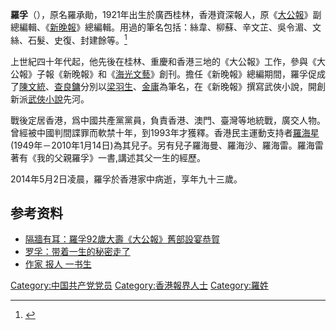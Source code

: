 '''羅孚'''（{{bd|1921年||2014年|5月2日|catIdx=Law}}），原名羅承勛，1921年出生於廣西桂林，香港資深報人，原《[[大公報|大公報]]》副總編輯、《[[新晚報|新晚報]]》總編輯。用過的筆名包括：絲韋、柳蘇、辛文芷、吳令湄、文絲、石髮、史復、封建餘等。<ref>{{Cite journal|title=羅孚|url=https://commons.ln.edu.hk/oh_cca/24|last=Centre for Humanities Research, Lingnan University|date=2002-07-17|journal=中國當代作家口述歷史計劃  Oral History Project of Contemporary Chinese Authors|access-date=2019-01-24|archive-date=2019-06-28|archive-url=https://web.archive.org/web/20190628160853/https://commons.ln.edu.hk/oh_cca/24/|dead-url=no}}</ref>

上世紀四十年代起，他先後在桂林、重慶和香港三地的《大公報》工作，參與《大公報》子報《新晚報》和《[[海光文藝|海光文藝]]》創刊。擔任《新晚報》總編期間，羅孚促成了[[陳文統|陳文統]]、[[查良鏞|查良鏞]]分別以[[梁羽生|梁羽生]]、[[金庸|金庸]]為筆名，在《新晚報》撰寫武俠小說，開創新派[[武俠小說|武俠小說]]先河。

戰後定居香港，爲中國共產黨黨員，負責香港、澳門、臺灣等地統戰，廣交人物。曾經被中國判間諜罪而軟禁十年，到1993年才獲釋。香港民主運動支持者[[羅海星|羅海星]](1949年－2010年1月14日)為其兒子。另有兒子羅海曼、羅海沙、羅海雷。羅海雷著有《我的父親羅孚》一書,講述其父一生的經歷。

2014年5月2日凌晨，羅孚於香港家中病逝，享年九十三歲。

==参考资料==
* [http://hk.apple.nextmedia.com/news/art/20120106/15958358 隔牆有耳：羅孚92歲大壽《大公報》舊部設宴恭賀] {{Wayback|url=http://hk.apple.nextmedia.com/news/art/20120106/15958358 |date=20160304214730 }}
* [http://news.163.com/14/0511/08/9RUV2IKP00014AED.html 罗孚：带着一生的秘密走了] {{Wayback|url=http://news.163.com/14/0511/08/9RUV2IKP00014AED.html |date=20190612044224 }}
* [http://news.ifeng.com/a/20140522/40403903_0.shtml 作家 报人 一书生] {{Wayback|url=http://news.ifeng.com/a/20140522/40403903_0.shtml |date=20190610134449 }}
{{authority control}}
[[Category:中国共产党党员|Category:中国共产党党员]]
[[Category:香港報界人士|Category:香港報界人士]]
[[Category:羅姓|Category:羅姓]]